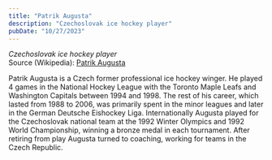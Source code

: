 ```yaml
---
title: "Patrik Augusta"
description: "Czechoslovak ice hockey player"
pubDate: "10/27/2023"
---
```


*Czechoslovak ice hockey player*  
Source (Wikipedia): [Patrik Augusta][1]

Patrik Augusta is a Czech former professional ice hockey winger. He played 4 games in the National Hockey League with the Toronto Maple Leafs and Washington Capitals between 1994 and 1998. The rest of his career, which lasted from 1988 to 2006, was primarily spent in the minor leagues and later in the German Deutsche Eishockey Liga. Internationally Augusta played for the Czechoslovak national team at the 1992 Winter Olympics and 1992 World Championship, winning a bronze medal in each tournament. After retiring from play Augusta turned to coaching, working for teams in the Czech Republic.

[1]: https://en.wikipedia.org/wiki/Patrik_Augusta
